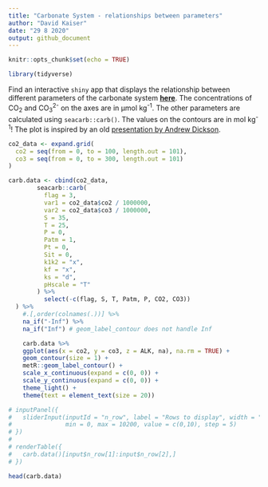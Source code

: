 ```yaml
---
title: "Carbonate System - relationships between parameters"
author: "David Kaiser"
date: "29 8 2020"
output: github_document
---
```


```r
knitr::opts_chunk$set(echo = TRUE)

library(tidyverse)
```


Find an interactive `shiny` app that displays the relationship between different parameters of the carbonate system [**here**](https://davidatlarge.shinyapps.io/shiny_carb_plot/?_ga=2.134770553.964002575.1598730102-1166230829.1598207332). 
The concentrations of CO~2~ and CO~3~^2-^ on the axes are in µmol kg^-1^. The other parameters are calculated using `seacarb::carb()`. The values on the contours are in mol kg^-1^! The plot is inspired by an old [presentation by Andrew Dickson](https://www.youtube.com/watch?v=dR917nXLEHU).

```r
co2_data <- expand.grid(
  co2 = seq(from = 0, to = 100, length.out = 101),
  co3 = seq(from = 0, to = 300, length.out = 101)
)

carb.data <- cbind(co2_data,
        seacarb::carb(
          flag = 3,
          var1 = co2_data$co2 / 1000000,
          var2 = co2_data$co3 / 1000000,
          S = 35,
          T = 25,
          P = 0,
          Patm = 1,
          Pt = 0,
          Sit = 0,
          k1k2 = "x",
          kf = "x",
          ks = "d",
          pHscale = "T"
        ) %>%
          select(-c(flag, S, T, Patm, P, CO2, CO3)) 
  ) %>%
    #.[,order(colnames(.))] %>%
    na_if("-Inf") %>% 
    na_if("Inf") # geom_label_contour does not handle Inf

```

```r

    carb.data %>%
    ggplot(aes(x = co2, y = co3, z = ALK, na), na.rm = TRUE) +
    geom_contour(size = 1) +
    metR::geom_label_contour() +
    scale_x_continuous(expand = c(0, 0)) +
    scale_y_continuous(expand = c(0, 0)) +
    theme_light() +
    theme(text = element_text(size = 20))


```

```r

# inputPanel({
#   sliderInput(inputId = "n_row", label = "Rows to display", width = "5cm",
#               min = 0, max = 10200, value = c(0,10), step = 5)
# })
# 
# renderTable({
#   carb.data()[input$n_row[1]:input$n_row[2],]
# })

head(carb.data)

```


